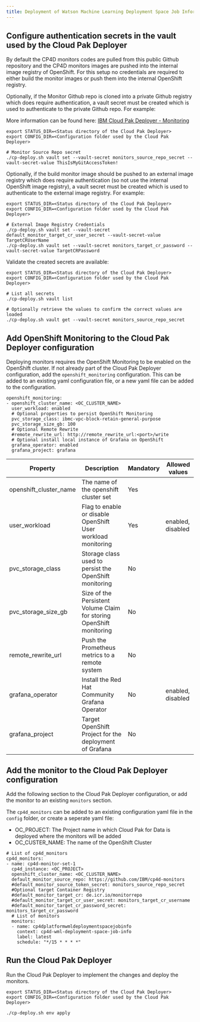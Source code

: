 ```yaml
---
title: Deployment of Watson Machine Learning Deployment Space Job Information using the IBM Cloud Pak Deployer
---
```


## Configure authentication secrets in the vault used by the Cloud Pak Deployer

By default the CP4D monitors codes are pulled from this public Github repository and the CP4D monitors images are pushed into the internal image registry of OpenShift. For this setup no credentials are required to either build the monitor images or push them into the internal OpenShift registry.

Optionally, if the Monitor Github repo is cloned into a private Github registry which does require authentication, a vault secret must be created which is used to authenticate to the private Github repo. For example:

More information can be found here: [IBM Cloud Pak Deployer - Monitoring](https://ibm.github.io/cloud-pak-deployer/30-reference/configuration/monitoring/)

```
export STATUS_DIR=<Status directory of the Cloud Pak Deployer>
export CONFIG_DIR=<Configuration folder used by the Cloud Pak Deployer>

# Monitor Source Repo secret
./cp-deploy.sh vault set --vault-secret monitors_source_repo_secret --vault-secret-value ThisIsMyGitAccessToken!
```

Optionally, if the build monitor image should be pushed to an external image registry which does require authentication (so not use the internal OpenShift image registry), a vault secret must be created which is used to authenticate to the external image registry. For example:

```
export STATUS_DIR=<Status directory of the Cloud Pak Deployer>
export CONFIG_DIR=<Configuration folder used by the Cloud Pak Deployer>

# External Image Registry Credentials
./cp-deploy.sh vault set --vault-secret default_monitor_target_cr_user_secret --vault-secret-value TargetCRUserName
./cp-deploy.sh vault set --vault-secret monitors_target_cr_password --vault-secret-value TargetCRPassword
```

Validate the created secrets are available:
```
export STATUS_DIR=<Status directory of the Cloud Pak Deployer>
export CONFIG_DIR=<Configuration folder used by the Cloud Pak Deployer>

# List all secrets
./cp-deploy.sh vault list

# Optionally retrieve the values to confirm the correct values are loaded
./cp-deploy.sh vault get --vault-secret monitors_source_repo_secret
```

## Add OpenShift Monitoring to the Cloud Pak Deployer configuration

Deploying monitors requires the OpenShift Monitoring to be enabled on the OpenShift cluster. If not already part of the Cloud Pak Deployer configuration, add the `openshift_monitoring` configuration. This can be added to an existing yaml configuration file, or a new yaml file can be added to the configuration.

```
openshift_monitoring:
- openshift_cluster_name: <OC_CLUSTER_NAME>
  user_workload: enabled
  # Optional properties to persist OpenShift Monitoring
  pvc_storage_class: ibmc-vpc-block-retain-general-purpose
  pvc_storage_size_gb: 100
  # Optional Remote Rewrite
  #remote_rewrite_url: http://remote_rewrite_url:<port>/write
  # Optional install local instance of Grafana on OpenShift
  grafana_operator: enabled
  grafana_project: grafana
```


| Property | Description                                                          | Mandatory | Allowed values |
| -------- | -------------------------------------------------------------------- | --------- | -------------- |
| openshift_cluster_name  | The name of the openshift cluster set    | Yes       |   |
| user_workload | Flag to enable or disable OpenShift User workload monitoring | Yes       | enabled, disabled  |
| pvc_storage_class | Storage class used to persist the OpenShift monitoring | No       |  |
| pvc_storage_size_gb | Size of the Persistent Volume Claim for storing OpenShift monitoring | No       |  |
| remote_rewrite_url | Push the Prometheus metrics to a remote system | No       |  |
| grafana_operator | Install the Red Hat Community Grafana Operator | No       | enabled, disabled  |
| grafana_project | Target OpenShift Project for the deployment of Grafana | No       |  |

## Add the monitor to the Cloud Pak Deployer configuration

Add the following section to the Cloud Pak Deployer configuration, or add the monitor to an existing `monitors` section. 

The `cp4d_monitors` can be added to an existing configuration yaml file in the `config` folder, or create a seperate yaml file:
- OC_PROJECT: The Project name in which Cloud Pak for Data is deployed where the monitors will be added
- OC_CUSTER_NAME: The name of the OpenShift Cluster

```
# List of cp4d_monitors
cp4d_monitors:
- name: cp4d-monitor-set-1
  cp4d_instance: <OC_PROJECT>
  openshift_cluster_name: <OC_CLUSTER_NAME>
  default_monitor_source_repo: https://github.com/IBM/cp4d-monitors
  #default_monitor_source_token_secret: monitors_source_repo_secret
  #Optional target Container Registry
  #default_monitor_target_cr: de.icr.io/monitorrepo  
  #default_monitor_target_cr_user_secret: monitors_target_cr_username
  #default_monitor_target_cr_password_secret: monitors_target_cr_password
  # List of monitors
  monitors:
  - name: cp4dplatformwmldeploymentspacejobinfo
    context: cp4d-wml-deployment-space-job-info
    label: latest
    schedule: "*/15 * * * *"   
```

## Run the Cloud Pak Deployer

Run the Cloud Pak Deployer to implement the changes and deploy the monitors. 

```
export STATUS_DIR=<Status directory of the Cloud Pak Deployer>
export CONFIG_DIR=<Configuration folder used by the Cloud Pak Deployer>

./cp-deploy.sh env apply
```
